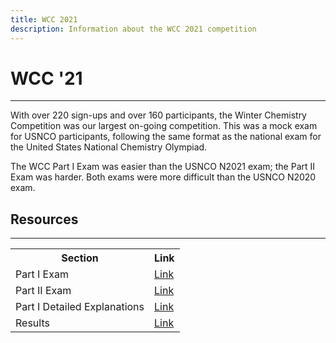 ```yaml
---
title: WCC 2021
description: Information about the WCC 2021 competition
---
```


# WCC '21
---
With over 220 sign-ups and over 160 participants, the Winter Chemistry Competition was our largest on-going competition.
This was a mock exam for USNCO participants, following the same format as the national exam for the United States National Chemistry Olympiad.

The WCC Part I Exam was easier than the USNCO N2021 exam; the Part II Exam was harder. Both exams were more difficult than the USNCO N2020 exam. 


## Resources
---
<table>
  <tbody>
    <tr>
      <th>Section</th>
      <th>Link</th>
    </tr>
    <tr>
      <td>Part I Exam</td>
      <td><a href="https://drive.google.com/file/d/1ThkEOotXG9_1hKIW_q5IS2tRQ8BaYP1N/view?usp=sharing" class="text-blue-400 mt-0">Link</a></td>
    </tr>
    <tr>
      <td>Part II Exam</td>
      <td><a href="https://drive.google.com/file/d/1Xur33-cZHQVfyTktxRlEL30JOxk8TgOQ/view?usp=sharing" class="text-blue-400 mt-0">Link</a></td>
    </tr>
    <tr>
      <td>Part I Detailed Explanations</td>
      <td><a href="https://docs.google.com/document/d/e/2PACX-1vS3KsiD1ma6WBs9OKdh8tHDqgxpWvET4k94X1pwQZKmsh2dRKi1-D8SvhA9PqtZ-DwMchHhvB4i7ihC/pub" class="text-blue-400 mt-0">Link</a></td>
    </tr>
    <tr>
      <td>Results</td>
      <td><a href="https://drive.google.com/file/d/1lW2ISGFaHxL9CR5t_mfwLxb5dfyzjcwD/view?usp=sharing" class="text-blue-400 mt-0">Link</a></td>
	  </tr>
  </tbody>
</table>